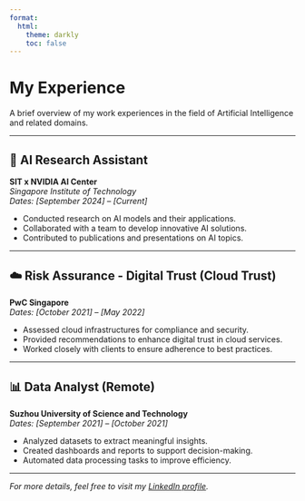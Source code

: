 ```yaml
---
format:
  html:
    theme: darkly
    toc: false
---
```


# My Experience

A brief overview of my work experiences in the field of Artificial Intelligence and related domains.

---

## 🧠 AI Research Assistant  
**SIT x NVIDIA AI Center**  
*Singapore Institute of Technology*  
*Dates: [September 2024] – [Current]*

- Conducted research on AI models and their applications.
- Collaborated with a team to develop innovative AI solutions.
- Contributed to publications and presentations on AI topics.

---

## ☁️ Risk Assurance - Digital Trust (Cloud Trust)  
**PwC Singapore**  
*Dates: [October 2021] – [May 2022]*

- Assessed cloud infrastructures for compliance and security.
- Provided recommendations to enhance digital trust in cloud services.
- Worked closely with clients to ensure adherence to best practices.

---

## 📊 Data Analyst (Remote)  
**Suzhou University of Science and Technology**  
*Dates: [September 2021] – [October 2021]*

- Analyzed datasets to extract meaningful insights.
- Created dashboards and reports to support decision-making.
- Automated data processing tasks to improve efficiency.

---

*For more details, feel free to visit my [LinkedIn profile](https://www.linkedin.com/in/jinkang-lee/).*
